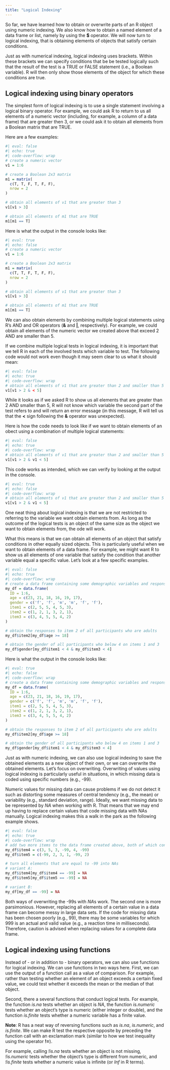 ```yaml
---
title: "Logical Indexing"
---
```


So far, we have learned how to obtain or overwrite parts of an R object using numeric indexing. We also know how to obtain a named element of a data frame or list, namely by using the **$** operator. We will now turn to logical indexing, that is obtaining elements of objects that satisfy certain conditions. 

Just as with numerical indexing, logical indexing uses brackets. Within these brackets we can specify conditions that be be tested logically such that the result of the test is a TRUE or FALSE statement (i.e., a Boolean variable). R will then only show those elements of the object for which these conditions are true.


## Logical indexing using binary operators

The simplest form of logical indexing is to use a single statement involving a logical binary operator. For example, we could ask R to return to us all elements of a numeric vector (including, for example, a column of a data frame) that are greater then 3, or we could ask it to obtain all elements from a Boolean matrix that are TRUE.  

Here are a few examples:

```r
#| eval: false
#| echo: true
#| code-overflow: wrap
# create a numeric vector
v1 = 1:6

# create a Boolean 2x3 matrix
m1 = matrix(
  c(T, T, F, T, F, F),
  nrow = 2
)

# obtain all elements of v1 that are greater than 3
v1[v1 > 3]

# obtain all elements of m1 that are TRUE
m1[m1 == T]
```
Here is what the output in the console looks like:

:::{.alert .alert-warning}
```r
#| eval: true
#| echo: false
# create a numeric vector
v1 = 1:6

# create a Boolean 2x3 matrix
m1 = matrix(
  c(T, T, F, T, F, F),
  nrow = 2
)

# obtain all elements of v1 that are greater than 3
v1[v1 > 3]

# obtain all elements of m1 that are TRUE
m1[m1 == T]
```
:::

We can also obtain elements by combining multiple logical statements using R's AND and OR operators (**&** and **|**, respectively). For example, we could obtain all elements of the numeric vector we created above that exceed 2 AND are smaller than 5. 

If we combine multiple logical tests in logical indexing, it is important that we tell R in each of the involved tests which variable to test. The following code would not work even though it may seem clear to us what it should mean:

```r
#| eval: false
#| echo: true
#| code-overflow: wrap
# obtain all elements of v1 that are greater than 2 and smaller than 5
v1[v1 > 2 & < 5]
```

While it looks as if we asked R to show us all elements that are greater than 2 AND smaller than 5, R will not know which variable the second part of the test refers to and will return an error message (in this message, R will tell us that the **<** sign following the **&** operator was unexpected).

Here is how the code needs to look like if we want to obtain elements of an obect using a combination of multiple logical statements:

```r
#| eval: false
#| echo: true
#| code-overflow: wrap
# obtain all elements of v1 that are greater than 2 and smaller than 5
v1[v1 > 2 & v1 < 5]
```

This code works as intended, which we can verify by looking at the output in the console.

:::{.alert .alert-warning}
```r
#| eval: true
#| echo: false
#| code-overflow: wrap
# obtain all elements of v1 that are greater than 2 and smaller than 5
v1[v1 > 2 & v1 < 5]
```
:::

One neat thing about logical indexing is that we are not restricted to referring to the variable we want obtain elements from. As long as the outcome of the logical tests is an object of the same size as the object we want to obtain elements from, the ode will work.

What this means is that we can obtain all elements of an object that satisfy conditions in other equally sized objects. This is particularly useful when we want to obtain elements of a data frame. For example, we might want R to show us all elements of one variable that satisfy the condition that another variable equal a specific value. Let's look at a few specific examples.

```r
#| eval: false
#| echo: true
#| code-overflow: wrap
# create a data frame containing some demographic variables and responses to three 5-point Likert-scale items
my_df = data.frame(
  ID = 1:6,
  age = c(23, 21, 18, 16, 19, 17),
  gender = c('f', 'f', 'm', 'm', 'f', 'f'),
  item1 = c(2, 5, 5, 4, 5, 3),
  item2 = c(1, 2, 1, 3, 2, 1),
  item3 = c(3, 4, 5, 5, 4, 2)
)

# obtain the responses to item 2 of all participants who are adults
my_df$item2[my_df$age >= 18]

# obtain the gender of all participants who below 4 on items 1 and 3
my_df$gender[my_df$item1 < 4 & my_df$item3 < 4]
```
Here is what the output in the console looks like:

```r
#| eval: true
#| echo: false
#| code-overflow: wrap
# create a data frame containing some demographic variables and responses to three 5-point Likert-scale items
my_df = data.frame(
  ID = 1:6,
  age = c(23, 21, 18, 16, 19, 17),
  gender = c('f', 'f', 'm', 'm', 'f', 'f'),
  item1 = c(2, 5, 5, 4, 5, 3),
  item2 = c(1, 2, 1, 3, 2, 1),
  item3 = c(3, 4, 5, 5, 4, 2)
)

# obtain the responses to item 2 of all participants who are adults
my_df$item2[my_df$age >= 18]

# obtain the gender of all participants who below 4 on items 1 and 3
my_df$gender[my_df$item1 < 4 & my_df$item3 < 4]
```

Just as with numeric indexing, we can also use logical indexing to save the obtained elements as a new object of their own, or we can overwrite the obtained elements. Let's focus on overwriting. Overwriting of values using logical indexing is particularly useful in situations, in which missing data is coded using specific numbers (e.g., -99). 

Numeric values for missing data can cause problems if we do not detect it such as distorting some measures of central tendency (e.g., the mean) or variability (e.g., standard deviation, range). Ideally, we want missing data to be represented by *NA* when working with R. That means that we may end up having to replace certain values that code missing data with NAs manually. Logical indexing makes this a walk in the park as the following example shows.

```r
#| eval: false
#| echo: true
#| code-overflow: wrap
# add two more items to the data frame created above, both of which contain missing data coded as -99
my_df$item4 = c(3, 5, 3, -99, 4, -99)
my_df$item5 = c(-99, 2, 3, 1, -99, 2)

# turn all elements that are equal to -99 into NAs
# variant A:
my_df$item4[my_df$item4 == -99] = NA
my_df$item5[my_df$item5 == -99] = NA

# variant B:
my_df[my_df == -99] = NA
```

Both ways of overwriting the -99s with *NA*s work. The second one is more parsimonious. However, replacing all elements of a certain value in a data frame can become messy in large data sets. If the code for missing data has been chosen poorly (e.g., 99), there may be some variables for which 999 is an actual and valid value (e.g., a reaction time in milliseconds). Therefore, caution is advised when replacing values for a complete data frame.


## Logical indexing using functions

Instead of - or in addition to - binary operators, we can also use functions for logical indexing. We can use functions in two ways here. First, we can use the output of a function call as a value of comparison. For example, rather than testing whether an element of an object exceeds a certain fixed value, we could test whether it exceeds the mean or the median of that object.

Second, there a several functions that conduct logical tests. For example, the function *is.na* tests whether an object is *NA*, the function *is.numeric* tests whether an object's type is numeric (either integer or double), and the function *is.finite* tests whether a numeric variable has a finite value. 

:::{.alert .alert-sucess}
**Note**: R has a neat way of reversing functions such as *is.na*, *is.numeric*, and *is.finite*. We can make R test the respective opposite by preceding the function call with an exclamation mark (similar to how we test inequality using the operator **!=**).

For example, calling *!is.na* tests whether an object is not missing, *!is.numeric* tests whether the object's type is different from numeric, and *!is.finite* tests whether a numeric value is infinite (or *Inf* in R terms).
:::


